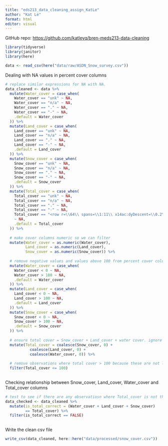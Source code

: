 ```yaml
---
title: "eds213_data_cleaning_assign_KatLe"
author: "Kat Le"
format: html
editor: visual
---
```


GitHub repo: <https://github.com/katleyq/bren-meds213-data-cleaning>

```r
library(tidyverse)
library(janitor)
library(here)
```

```r
data <- read_csv(here("data/raw/ASDN_Snow_survey.csv"))
```

Dealing with NA values in percent cover columns

```r
# replace similar expressions for NA with NA. 
data_cleaned <- data %>% 
  mutate(Water_cover = case_when(
    Water_cover == "unk" ~ NA,
    Water_cover == "n/a" ~ NA,
    Water_cover == "." ~ NA,
    Water_cover == "-" ~ NA,
    .default = Water_cover
  )) %>% 
  mutate(Land_cover = case_when(
    Land_cover == "unk" ~ NA,
    Land_cover == "n/a" ~ NA,
    Land_cover == "." ~ NA,
    Land_cover == "-" ~ NA,
    .default = Land_cover
  )) %>% 
  mutate(Snow_cover = case_when(
    Snow_cover == "unk" ~ NA,
    Snow_cover == "n/a" ~ NA,
    Snow_cover == "." ~ NA,
    Snow_cover == "-" ~ NA,
    .default = Snow_cover
  )) %>%
  mutate(Total_cover = case_when(
    Total_cover == "unk" ~ NA,
    Total_cover == "n/a" ~ NA,
    Total_cover == "." ~ NA,
    Total_cover == "-" ~ NA,
    Total_cover == "<row r=\\64\\ spans=\\1:11\\ x14ac:dyDescent=\\0.2\\>" 
    ~ NA,
    .default = Total_cover
  )) %>%
  
  # make cover columns numeric so we can filter
  mutate(Water_cover = as.numeric(Water_cover),
         Land_cover = as.numeric(Land_cover),
         Snow_cover = as.numeric(Snow_cover)) %>%
  
  # remove negative values and values above 100 from percent cover columns because those values do not make logical sense.
  mutate(Water_cover = case_when(
    Water_cover < 0 ~ NA,
    Water_cover > 100 ~ NA,
    .default = Water_cover
  )) %>% 
  mutate(Land_cover = case_when(
    Land_cover < 0 ~ NA,
    Land_cover > 100 ~ NA,
    .default = Land_cover
  )) %>% 
  mutate(Snow_cover = case_when(
    Snow_cover < 0 ~ NA,
    Snow_cover > 100 ~ NA,
    .default = Snow_cover
  )) %>% 
  
  # ensure total cover = Snow_cover + Land_cover + water cover. ignore NAs using coalesce() because you cannot add them. this allows us to maintain the data we do have
  mutate(Total_cover = coalesce(Snow_cover, 0) + 
           coalesce(Land_cover, 0) + 
           coalesce(Water_cover, 0)) %>% 
  
  # remove observations where total cover > 100 because these are not logical and there is no way of guessing which values are right or wrong. i would try to contact the observers to see if they remember, but i think it's safe to drop the observations so it doesn't interfere with future analyses
  filter(Total_cover <= 100)
  
```

Checking relationship between Snow_cover, Land_cover, Water_cover and Total_cover columns

```r
# test to see if there are any observatiosn where Total_cover is not the sum of the three cover columns
data_checked <- data_cleaned %>% 
  mutate(is_total_correct = (Water_cover + Land_cover + Snow_cover) 
         == Total_cover) %>% 
  filter(is_total_correct == FALSE)
  
```

Write the clean csv file

```r
write_csv(data_cleaned, here::here("data/processed/snow_cover.csv"))
```
